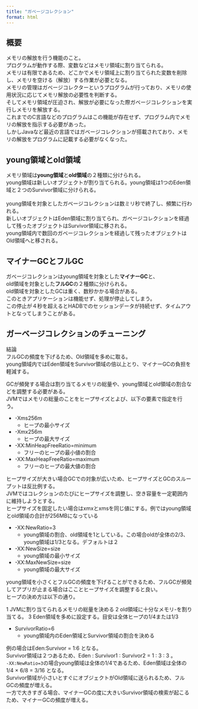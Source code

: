 ```yaml
---
title: "ガベージコレクション"
format: html
---
```


## 概要

メモリの解放を行う機能のこと。<br>
プログラムが動作する際、変数などはメモリ領域に割り当てられる。<br>
メモリは有限であるため、どこかでメモリ領域上に割り当てられた変数を削除し、メモリを空ける（解放）する作業が必要となる。<br>
メモリの管理はガベージコレクターというプログラムが行っており、メモリの使用状況に応じてメモリ解放の必要性を判断する。<br>
そしてメモリ領域が圧迫され、解放が必要になった際ガベージコレクションを実行しメモリを解放する。<br>
これまでのC言語などのプログラムはこの機能が存在せず、プログラム内でメモリの解放を指示する必要があった。<br>
しかしJavaなど最近の言語ではガベージコレクションが搭載されており、メモリの解放をプログラムに記載する必要がなくなった。

## young領域とold領域

メモリ領域は**young領域**と**old領域**の２種類に分けられる。<br>
young領域は新しいオブジェクトが割り当てられる。young領域は1つのEden領域と２つのSurvivor領域に分けられる。<br><br>
young領域を対象としたガベージコレクションは数ミリ秒で終了し、頻繁に行われる。<br>
新しいオブジェクトはEden領域に割り当てられ、ガベージコレクションを経過して残ったオブジェクトはSurvivor領域に移される。<br>
young領域内で数回のガベージコレクションを経過して残ったオブジェクトはOld領域へと移される。

## マイナーGCとフルGC

ガベージコレクションはyoung領域を対象とした**マイナーGC**と、<br>
old領域を対象とした**フルGC**の２種類に分けられる。<br>
old領域を対象としたGCは重く、数秒かかる場合がある。<br>
このときアプリケーションは機能せず、処理が停止してしまう。<br>
この停止が４秒を超えるとHADBでのセッションデータが持続せず、タイムアウトとなってしまうことがある。<br>

## ガーベージコレクションのチューニング

結論<br>
フルGCの頻度を下げるため、Old領域を多めに取る。<br>
young領域内ではEden領域をSurvivor領域の倍以上とり、マイナーGCの負担を軽減する。


GCが頻発する場合は割り当てるメモリの総量や、young領域とold領域の割合などを調整する必要がある。<br>
JVMではメモリの総量のことをヒープサイズとよび、以下の要素で指定を行う。<br>

* -Xms256m
  * ヒープの最小サイズ
* -Xmx256m
  * ヒープの最大サイズ
* -XX:MinHeapFreeRatio=minimum
  * フリーのヒープの最小値の割合
* -XX:MaxHeapFreeRatio=maximum
  * フリーのヒープの最大値の割合

ヒープサイズが大きい場合GCでの対象が広いため、ヒープサイズとGCのスループットは反比例する。<br>
JVMではコレクションのたびにヒープサイズを調整し、空き容量を一定範囲内に維持しようとする。<br>
ヒープサイズを固定したい場合はxmxとxmsを同じ値にする。例ではyoung領域とold領域の合計が256MBになっている


* -XX:NewRatio=3
  * young領域の割合、old領域を1としている。この場合oldが全体の2/3、young領域は1/3となる。デフォルトは２
* -XX:NewSize=size
  * young領域の最小サイズ
* -XX:MaxNewSize=size
  * young領域の最大サイズ

young領域を小さくとフルGCの頻度を下げることができるため、フルGCが頻発してアプリが止まる場合はこことヒープサイズを調整すると良い。<br>
ヒープの決め方は以下の通り。

1 JVMに割り当てられるメモリの総量を決める
2 old領域に十分なメモリ-を割り当てる。
3 Eden領域を多めに設定する。目安は全体ヒープの1/4または1/3

* SurvivorRatio=6
  * young領域内のEden領域とSurvivor領域の割合を決める

例の場合はEden:Survivor = 1:6 となる。<br>
Survivor領域は２つあるため、Eden : Survivor1 : Survivor2 = 1 : 3 : 3 。<br>
`-XX:NewRatio=3`の場合young領域は全体の1/4であるため、Eden領域は全体の1/4 × 6/8 = 3/16 となる。<br>
Survivor領域が小さいとすぐにオブジェクトがOld領域に送られるため、フルGCの頻度が増える。<br>
一方で大きすぎる場合、マイナーGCの度に大きいSurvivor領域の検索が起こるため、マイナーGCの頻度が増える。


